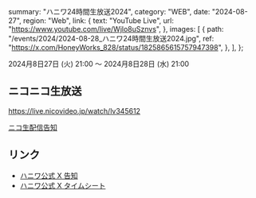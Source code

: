  summary: "ハニワ24時間生放送2024",
  category: "WEB",
  date: "2024-08-27",
  region: "Web",
  link: {
    text: "YouTube Live",
    url: "https://www.youtube.com/live/Wjlo8uSznvs",
  },
  images: [
    {
      path: "/events/2024/2024-08-28_ハニワ24時間生放送2024.jpg",
      ref: "https://x.com/HoneyWorks_828/status/1825865615757947398",
    },
  ],
};

2024月8日27日 (火) 21:00 〜 2024月8日28日 (水) 21:00

## ニコニコ生放送

https://live.nicovideo.jp/watch/lv345612

[ニコ生配信告知](https://x.com/HoneyWorks_828/status/1826892138803589363)

## リンク

- [ハニワ公式 X 告知](https://x.com/HoneyWorks_828/status/1825865367035720113)
- [ハニワ公式 X タイムシート](https://x.com/HoneyWorks_828/status/1825865615757947398)
